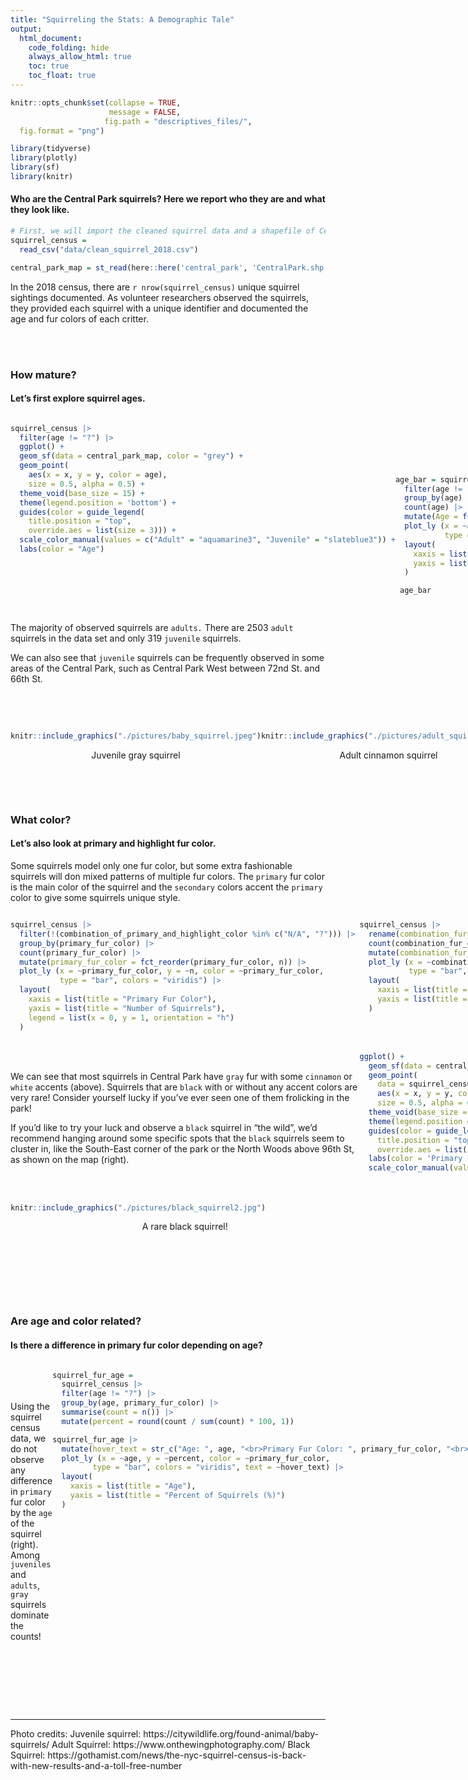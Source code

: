 ```yaml
---
title: "Squirreling the Stats: A Demographic Tale"
output: 
  html_document:
    code_folding: hide
    always_allow_html: true
    toc: true
    toc_float: true
---
```

  
```r
knitr::opts_chunk$set(collapse = TRUE, 
                      message = FALSE, 
                     fig.path = "descriptives_files/",
  fig.format = "png")
```

```r
library(tidyverse)
library(plotly)
library(sf)
library(knitr)
```

#### Who are the Central Park squirrels? Here we report who they are and what they look like. 


```r
# First, we will import the cleaned squirrel data and a shapefile of Central Park. 
squirrel_census = 
  read_csv("data/clean_squirrel_2018.csv")

central_park_map = st_read(here::here('central_park', 'CentralPark.shp'), quiet = TRUE)
```
In the 2018 census, there are `r nrow(squirrel_census)` unique squirrel sightings documented. As volunteer researchers observed the squirrels, they provided each squirrel with a unique identifier and documented the age and fur colors of each critter. 

<br><br> 

### How mature? 

#### Let's first explore squirrel ages. 
  
:::: {style="display: flex;"}

::: {}

```r
squirrel_census |> 
  filter(age != "?") |> 
  ggplot() +
  geom_sf(data = central_park_map, color = "grey") +
  geom_point(
    aes(x = x, y = y, color = age),
    size = 0.5, alpha = 0.5) +
  theme_void(base_size = 15) +
  theme(legend.position = 'bottom') +
  guides(color = guide_legend(
    title.position = "top",
    override.aes = list(size = 3))) +
  scale_color_manual(values = c("Adult" = "aquamarine3", "Juvenile" = "slateblue3")) +
  labs(color = "Age") 
  
```

:::
  
  
:::{}

<br><br>
<br><br>
  
```r
age_bar = squirrel_census |> 
  filter(age != "?") |> 
  group_by(age) |> 
  count(age) |> 
  mutate(Age = fct_reorder(age, n)) |> 
  plot_ly (x = ~age, y = ~n, color = ~age,
           type = "bar") |> 
  layout(
    xaxis = list(title = "Age"),   
    yaxis = list(title = "Number of Squirrels") 
  )

 age_bar
 
 ```



:::
  
::::
  
The majority of observed squirrels are `adults.` There are 2503 `adult` squirrels in the data set and only 319 `juvenile` squirrels.

We can also see that `juvenile` squirrels can be frequently observed in some areas of the Central Park, such as Central Park West between 72nd St. and 66th St. 

<br><br> 
  
::::{style="display: flex;"}

:::{}
```r
knitr::include_graphics("./pictures/baby_squirrel.jpeg")
```
<center style="font-size: 14px;"> Juvenile gray squirrel </center>
<br><br> 
  
:::
:::{}

```r
knitr::include_graphics("./pictures/adult_squirrel.jpeg")
```
<center style="font-size: 14px;"> Adult cinnamon squirrel </center>
:::
  
::::
  
### What color? 

#### Let's also look at primary and highlight fur color.
  
Some squirrels model only one fur color, but some extra fashionable squirrels will don mixed patterns of multiple fur colors. The `primary` fur color is the main color of the squirrel and the `secondary` colors accent the `primary` color to give some squirrels unique style. 




:::: {style="display: flex;"}

::: {}

```r
squirrel_census |> 
  filter(!(combination_of_primary_and_highlight_color %in% c("N/A", "?"))) |> 
  group_by(primary_fur_color) |> 
  count(primary_fur_color) |> 
  mutate(primary_fur_color = fct_reorder(primary_fur_color, n)) |> 
  plot_ly (x = ~primary_fur_color, y = ~n, color = ~primary_fur_color,
           type = "bar", colors = "viridis") |> 
  layout(
    xaxis = list(title = "Primary Fur Color"),   
    yaxis = list(title = "Number of Squirrels"),
    legend = list(x = 0, y = 1, orientation = "h")
  )
```

<br><br>  

We can see that most squirrels in Central Park have `gray` fur with some `cinnamon` or `white` accents (above). Squirrels that are `black` with or without any accent colors are very rare! Consider yourself lucky if you've ever seen one of them frolicking in the park! 

If you'd like to try your luck and observe a `black` squirrel in "the wild", we'd recommend hanging around some specific spots that the `black` squirrels seem to cluster in, like the South-East corner of the park or the North Woods above 96th St, as shown on the map (right). 


<br><br> 

```r
knitr::include_graphics("./pictures/black_squirrel2.jpg")
```
<center style="font-size: 14px;"> A rare black squirrel! </center>
<br><br> 



:::
  
:::{}

```r
squirrel_census |> 
  rename(combination_fur_color = combination_of_primary_and_highlight_color) |> 
  count(combination_fur_color) |> 
  mutate(combination_fur_color = fct_reorder(combination_fur_color, n)) |> 
  plot_ly (x = ~combination_fur_color, y = ~n, color = ~combination_fur_color,
           type = "bar", colors = "viridis") |> 
  layout(
    xaxis = list(title = "All Fur Colors",showticklabels = FALSE),   
    yaxis = list(title = "Number of Squirrels") 
  )
```

<br><br> 

```r
ggplot() +
  geom_sf(data = central_park_map, color = "grey") +
  geom_point(
    data = squirrel_census,
    aes(x = x, y = y, color = primary_fur_color),
    size = 0.5, alpha = 0.75) +
  theme_void(base_size = 15) +
  theme(legend.position = 'bottom') +
  guides(color = guide_legend(
    title.position = "top",
    override.aes = list(size = 3))) +
  labs(color = 'Primary Fur Color') +
  scale_color_manual(values = c("Black" = "black", "Gray" = "azure4", "Cinnamon" = "darkorange3")) 
```


:::
  
::::
  


<br><br> 

### Are age and color related? 

#### Is there a difference in primary fur color depending on age? 

:::: {style="display: flex;"}

::: {}

<br><br> 

Using the squirrel census data, we do not observe any difference in `primary` fur color by the `age` of the squirrel (right). Among `juveniles` and `adults`, `gray` squirrels dominate the counts!

<br><br> 

:::

:::{}

```r
squirrel_fur_age = 
  squirrel_census |> 
  filter(age != "?") |> 
  group_by(age, primary_fur_color) |> 
  summarise(count = n()) |> 
  mutate(percent = round(count / sum(count) * 100, 1))

squirrel_fur_age |> 
  mutate(hover_text = str_c("Age: ", age, "<br>Primary Fur Color: ", primary_fur_color, "<br>Percent: ", percent, "%")) |> 
  plot_ly (x = ~age, y = ~percent, color = ~primary_fur_color,
         type = "bar", colors = "viridis", text = ~hover_text) |> 
  layout(
    xaxis = list(title = "Age"),   
    yaxis = list(title = "Percent of Squirrels (%)")
  )
```

:::

::::

<br><br> 

---
Photo credits: 
Juvenile squirrel: https://citywildlife.org/found-animal/baby-squirrels/
Adult Squirrel: https://www.onthewingphotography.com/ 
Black Squirrel: https://gothamist.com/news/the-nyc-squirrel-census-is-back-with-new-results-and-a-toll-free-number